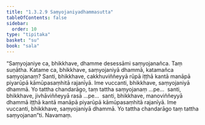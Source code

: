 ```yaml
---
title: "1.3.2.9 Saṃyojaniyadhammasutta"
tableOfContents: false
sidebar:
  order: 10
type: "tipitaka"
basket: "su"
book: "sala"
---
```



<DynamicBreadcrumb />

<Division number="122" book="sala" bookNo="13" page="326">

<Paragraph number="718" book="sala">
“Saṃyojaniye ca, bhikkhave, dhamme desessāmi saṃyojanañca. Taṃ suṇātha. Katame ca, bhikkhave, saṃyojaniyā dhammā, katamañca saṃyojanaṃ? Santi, bhikkhave, cakkhuviññeyyā rūpā iṭṭhā kantā manāpā piyarūpā kāmūpasaṃhitā rajanīyā. Ime vuccanti, bhikkhave, saṃyojaniyā dhammā. Yo tattha chandarāgo, taṃ tattha saṃyojanaṃ …pe…  santi, bhikkhave, jivhāviññeyyā rasā …pe…  santi, bhikkhave, manoviññeyyā dhammā iṭṭhā kantā manāpā piyarūpā kāmūpasaṃhitā rajanīyā. Ime vuccanti, bhikkhave, saṃyojaniyā dhammā. Yo tattha chandarāgo taṃ tattha saṃyojanan”ti.

</Paragraph>
</Division>

<Paragraph number="719" type="center" book="sala">
Navamaṃ.
</Paragraph>